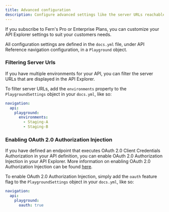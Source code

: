 ```yaml
---
title: Advanced configuration
description: Configure advanced settings like the server URLs reachable by the API Explorer and authentication with OAuth.
---
```


If you subscribe to Fern's Pro or Enterprise Plans, you can customize your API Explorer settings to suit your customers needs.

All configuration settings are defined in the `docs.yml` file, under API Reference navigation configuration, in a `Playground` object.
 
### Filtering Server Urls

If you have multiple environments for your API, you can filter the server URLs that are displayed in the API Explorer.

To filter server URLs, add the `environments` property to the `PlaygroundSettings` object in your `docs.yml`, like so:

```yaml
navigation:
  api:
    playground: 
      environments:
        - Staging-A
        - Staging-B
```

### Enabling OAuth 2.0 Authorization Injection

If you have defined an endpoint that executes OAuth 2.0 Client Credentials Authorization in your API definition, you can enable OAuth 2.0 Authorization Injection in your API Explorer.
More information on enabling OAuth 2.0 Authorization Injection can be found [here](/learn/api-definition/fern/authentication#oauth-client-credentials).
 
To enable OAuth 2.0 Authorization Injection, simply add the `oauth` feature flag to the `PlaygroundSettings` object in your `docs.yml`, like so:

```yaml
navigation:
  api: 
    playground:
      oauth: true
``` 
